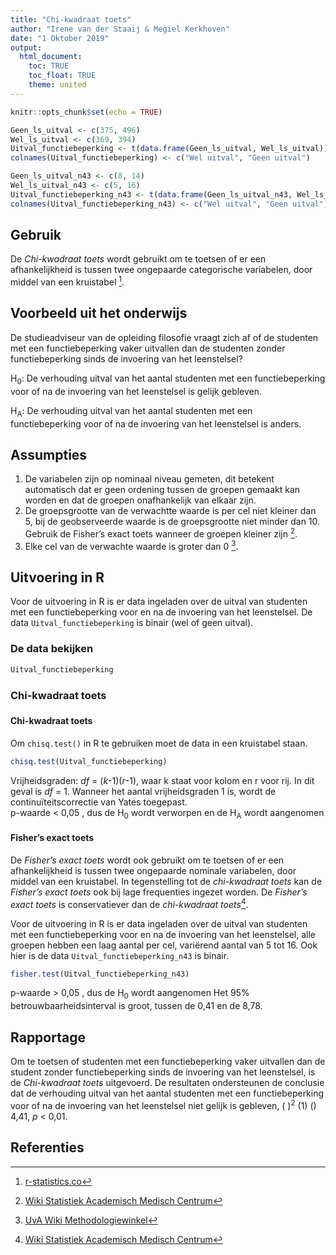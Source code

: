 ```yaml
---
title: "Chi-kwadraat toets"
author: "Irene van der Staaij & Megiel Kerkhoven"
date: "1 Oktober 2019"
output: 
  html_document:
    toc: TRUE
    toc_float: TRUE
    theme: united
---
```

```r
knitr::opts_chunk$set(echo = TRUE)
```


```r
Geen_ls_uitval <- c(375, 496)
Wel_ls_uitval <- c(369, 394)
Uitval_functiebeperking <- t(data.frame(Geen_ls_uitval, Wel_ls_uitval))
colnames(Uitval_functiebeperking) <- c("Wel uitval", "Geen uitval")

Geen_ls_uitval_n43 <- c(8, 14)
Wel_ls_uitval_n43 <- c(5, 16)
Uitval_functiebeperking_n43 <- t(data.frame(Geen_ls_uitval_n43, Wel_ls_uitval_n43))
colnames(Uitval_functiebeperking_n43) <- c("Wel uitval", "Geen uitval")
```

## Gebruik
De *Chi-kwadraat toets* wordt gebruikt om te toetsen of er een afhankelijkheid is tussen twee ongepaarde categorische variabelen, door middel van een kruistabel [^1].

## Voorbeeld uit het onderwijs
De studieadviseur van de opleiding filosofie vraagt zich af of de studenten met een functiebeperking vaker uitvallen dan de studenten zonder functiebeperking sinds de invoering van het leenstelsel?

H~0~: De verhouding uitval van het aantal studenten met een functiebeperking voor of na de invoering van het leenstelsel is gelijk gebleven.

H~A~: De verhouding uitval van het aantal studenten met een functiebeperking voor of na de invoering van het leenstelsel is anders.

## Assumpties
1. De variabelen zijn op nominaal niveau gemeten, dit betekent automatisch dat er geen ordening tussen de groepen gemaakt kan worden en dat de groepen onafhankelijk van elkaar zijn.  
2. De groepsgrootte van de verwachtte waarde is per cel niet kleiner dan 5, bij de geobserveerde waarde is de groepsgrootte niet minder dan 10. Gebruik de Fisher’s exact toets wanneer de groepen kleiner zijn [^2].  
3. Elke cel van de verwachte waarde is groter dan 0 [^3]. 


## Uitvoering in R
Voor de uitvoering in R is er data ingeladen over de uitval van studenten met een functiebeperking voor en na de invoering van het leenstelsel. De data `Uitval_functiebeperking` is binair (wel of geen uitval). 

### De data bekijken
```r
Uitval_functiebeperking
```

### Chi-kwadraat toets
### {.tabset .tabset-fade}
#### Chi-kwadraat toets
Om `chisq.test()` in R te gebruiken moet de data in een kruistabel staan.  

```r
chisq.test(Uitval_functiebeperking)
```

Vrijheidsgraden: *df* = (*k*-1)(*r*-1), waar k staat voor kolom en r voor rij. In dit geval is *df* = 1. Wanneer het aantal vrijheidsgraden 1 is, wordt de continuïteitscorrectie van Yates toegepast.  
p-waarde < 0,05 , dus de H~0~ wordt verworpen en de H~A~ wordt aangenomen  

#### Fisher's exact toets
De *Fisher's exact toets* wordt ook gebruikt om te toetsen of er een afhankelijkheid is tussen twee ongepaarde nominale variabelen, door middel van een kruistabel. In tegenstelling tot de *chi-kwadraat toets* kan de *Fisher's exact toets* ook bij lage frequenties ingezet worden. De *Fisher's exact toets* is conservatiever dan de *chi-kwadraat toets*[^2].

Voor de uitvoering in R is er data ingeladen over de uitval van studenten met een functiebeperking voor en na de invoering van het leenstelsel, alle groepen hebben een laag aantal per cel, variërend aantal van 5 tot 16. Ook hier is de data `Uitval_functiebeperking_n43` is binair. 


```r

fisher.test(Uitval_functiebeperking_n43)
```

p-waarde > 0,05 , dus de H~0~ wordt aangenomen
Het 95% betrouwbaarheidsinterval is groot, tussen de 0,41 en de 8,78.   

## Rapportage
Om te toetsen of studenten met een functiebeperking vaker uitvallen dan de student zonder functiebeperking sinds de invoering van het leenstelsel, is de *Chi-kwadraat toets* uitgevoerd. De resultaten ondersteunen de conclusie dat de verhouding uitval van het aantal studenten met een functiebeperking voor of na de invoering van het leenstelsel niet gelijk is gebleven, \( \chi \)^2^ (1) \(\approx\) 4,41, *p* < 0,01.
 
## Referenties
[^1]: [r-statistics.co](http://r-statistics.co/Statistical-Tests-in-R.html)
[^2]: [Wiki Statistiek Academisch Medisch Centrum](https://wikistatistiek.amc.nl/index.php/Chi-kwadraat_toets)
[^3]: [UvA Wiki Methodologiewinkel](https://wiki.uva.nl/methodologiewinkel/index.php/Chi-square_test#Assumpties )